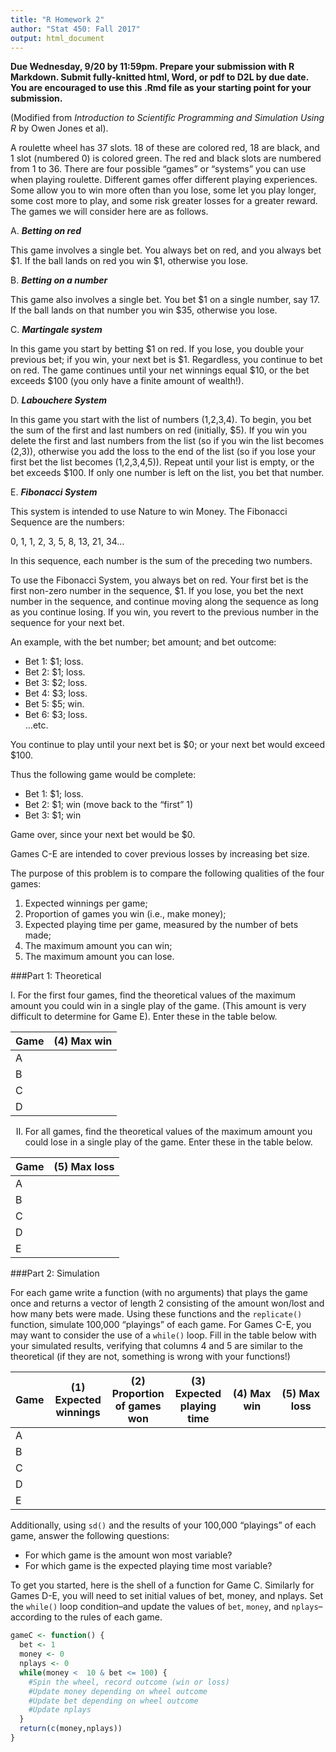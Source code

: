 ```yaml
---
title: "R Homework 2"
author: "Stat 450: Fall 2017"
output: html_document
---
```


**Due Wednesday, 9/20 by 11:59pm.  Prepare your submission with R Markdown.  Submit fully-knitted html, Word, or pdf to D2L by due date.  You are encouraged to use this .Rmd file as your starting point for your submission.**

(Modified from *Introduction to Scientific Programming and Simulation Using R* by Owen Jones et al).  

 A roulette wheel has 37 slots.  18 of these are colored red, 18 are black, and 1 slot (numbered 0) is colored green.  The red and black slots are numbered from 1 to 36.  There are four possible "games" or "systems" you can use when playing roulette.  Different games offer different playing experiences.  Some allow you to win more often than you lose, some let you play longer, some cost more to play, and some risk greater losses for a greater reward.  The games we will consider here are as follows.

A. ***Betting on red***

This game involves a single bet.  You always bet on red, and you always bet \$1.  If the ball lands on red you win \$1, otherwise you lose.

B. ***Betting on a number***

This game also involves a single bet.  You bet \$1 on a single number, say 17.  If the ball lands on that number you win \$35, otherwise you lose.



C. ***Martingale system***

In this game you start by betting \$1 on red.  If you lose, you double your previous bet; if you win, your next bet is \$1.  Regardless, you continue to bet on red.  The game continues until your net winnings equal \$10, or the bet exceeds \$100 (you only have a finite amount of wealth!).  


D. ***Labouchere System***

In this game you start with the list of numbers (1,2,3,4).  To begin, you bet the sum of the first and last numbers on red (initially, \$5).  If you win you delete the first and last numbers from the list (so if you win the list becomes (2,3)), otherwise you add the loss to the end of the list (so if you lose your first bet the list becomes (1,2,3,4,5)).  Repeat until your list is empty, or the bet exceeds \$100.  If only one number is left on the list, you bet that number.

E. ***Fibonacci System***

This system is intended to use Nature to win Money.  The Fibonacci Sequence are the numbers:

0, 1, 1, 2, 3, 5, 8, 13, 21, 34...

In this sequence, each number is the sum of the preceding two numbers.

To use the Fibonacci System, you always bet on red.  Your first bet is the first non-zero number in the sequence, \$1.  If you lose, you bet the next number in the sequence, and continue moving along the sequence as long as you continue losing.  If you win, you revert to the previous number in the sequence for your next bet.

An example, with the bet number; bet amount; and bet outcome: 

* Bet 1:  \$1; loss.
* Bet 2: \$1; loss.
* Bet 3: \$2; loss.
* Bet 4: \$3; loss.
* Bet 5: \$5; win.
* Bet 6: \$3; loss.  
...etc.



You continue to play until your next bet is \$0; or your next bet would exceed \$100.

Thus the following game would be complete:


* Bet 1: \$1; loss.
* Bet 2: \$1; win (move back to the "first" 1)
* Bet 3: \$1; win

Game over, since your next bet would be \$0.



Games C-E are intended to cover previous losses by increasing bet size.

The purpose of this problem is to compare the following qualities of the four games:

1.  Expected winnings per game;
2. Proportion of games you win (i.e., make money);
3.  Expected playing time per game, measured by the number of bets made; 
4. The maximum amount you can win;
5. The maximum amount you can lose.

###Part 1: Theoretical

I. For the first four games, find the theoretical values of the maximum amount you could win in a single play of the game. (This amount is very difficult to determine for Game E).  Enter these in the table below.


Game  |  (4) Max win  
---  | -------
A    |   |    
B    |   |    
C    |   |    
D    |   |    



II. For all games, find the theoretical values of the maximum amount you could lose in a single play of the game.  Enter these in the table below.


Game  |   (5) Max loss
---  | -------
A    |       |
B    |       | 
C    |       |
D    |       | 
E    |       | 

###Part 2: Simulation

For each game write a function (with no arguments) that plays the game once and returns a vector of length 2 consisting of the amount won/lost and how many bets were made.  Using these functions and the `replicate()` function, simulate 100,000 "playings" of each game.  For Games C-E, you may want to consider the use of a `while()` loop.  Fill in the table below with your simulated results, verifying that columns 4 and 5 are similar to the theoretical (if they are not, something is wrong with your functions!)


Game  |  (1) Expected winnings | (2) Proportion of games won | (3) Expected playing time | (4) Max win | (5) Max loss
---  | ------------ | ------------ | ------------ | ------------| ------------
A    |     |     |     |    |
B    |     |     |     |    | 
C    |     |     |     |    |
D    |     |     |     |    | 
E    |     |     |     |    | 

Additionally, using `sd()` and the results of your 100,000 "playings" of each game, answer the following questions:

* For which game is the amount won most variable?
* For which game is the expected playing time most variable?  

To get you started, here is the shell of a function for Game C.  Similarly for Games D-E, you will need to set initial values of bet, money, and nplays.  Set the `while()` loop condition--and update the values of `bet`, `money`, and `nplays`-- according to the rules of each game.  

```r
gameC <- function() {
  bet <- 1
  money <- 0
  nplays <- 0
  while(money <  10 & bet <= 100) {
    #Spin the wheel, record outcome (win or loss)
    #Update money depending on wheel outcome
    #Update bet depending on wheel outcome
    #Update nplays
  }
  return(c(money,nplays))
}
```




